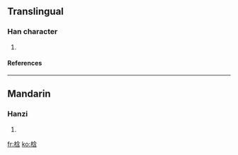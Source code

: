 ==Translingual==
===Han character===
{{Han char|rn=75|rad=木|as=07|sn=11|four=4896<sub>2</sub>|canj=木人戈口 (DOIR), X木人戈口 (XDOIR)}}
# {{defn|Han|sort=木07}}
====References====
{{Han ref|kx=0528.240|dkj=14844|dj=0917.120|hdz=21217.100|uh=6892|ud=26770|bh=D5C2|bd=54722}}

----
==Mandarin==
===Hanzi===
{{cmn-hanzi|pin=[[hán]] ([[han2]])|wg=han<sup>2</sup>}}
# {{defn|Mandarin}}

[[fr:梒]]
[[ko:梒]]